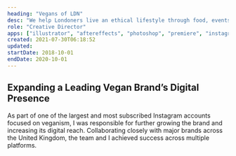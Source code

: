 ```yaml
---
heading: "Vegans of LDN"
desc: "We help Londoners live an ethical lifestyle through food, events and products."
role: "Creative Director"
apps: ["illustrator", "aftereffects", "photoshop", "premiere", "instagram"]
created: 2021-07-30T06:18:52
updated:
startDate: 2018-10-01
endDate: 2020-10-01
---
```


## Expanding a Leading Vegan Brand’s Digital Presence

As part of one of the largest and most subscribed Instagram accounts focused on veganism, I was responsible for further growing the brand and increasing its digital reach. Collaborating closely with major brands across the United Kingdom, the team and I achieved success across multiple platforms.
